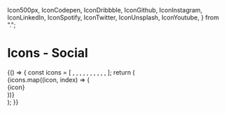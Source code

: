   Icon500px,
  IconCodepen,
  IconDribbble,
  IconGithub,
  IconInstagram,
  IconLinkedIn,
  IconSpotify,
  IconTwitter,
  IconUnsplash,
  IconYoutube,
} from ".";

<Meta title="Objects|Icons" component={Icon500px} />

# Icons - Social

<Preview>
  <Story name="Social">
    {() => {
      const icons = [
        <Icon500px />,
        <IconCodepen />,
        <IconDribbble />,
        <IconGithub />,
        <IconInstagram />,
        <IconLinkedIn />,
        <IconSpotify />,
        <IconTwitter />,
        <IconUnsplash />,
        <IconYoutube />,
      ];
      return (
        <div className="grid u-align--center">
          {icons.map((icon, index) => (
            <div
              className="cell cell--3-@xs cell--2-@sm cell--1-@md"
              key={index}
            >
              {icon}
            </div>
          ))}
        </div>
      );
    }}
  </Story>
</Preview>
